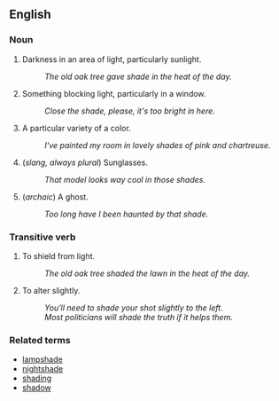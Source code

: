 ==English==

===Noun===
# Darkness in an area of light, particularly sunlight.
#: ''The old oak tree gave shade in the heat of the day.''
# Something blocking light, particularly in a window.
#: ''Close the shade, please, it's too bright in here.''
# A particular variety of a color.
#: ''I've painted my room in lovely shades of pink and chartreuse.''
# (''slang, always plural'') Sunglasses.
#: ''That model looks way cool in those shades.''
# (''archaic'') A ghost.
#: ''Too long have I been haunted by that shade.''

===Transitive verb===
# To shield from light.
#: ''The old oak tree shaded the lawn in the heat of the day.''
# To alter slightly.
#: ''You'll need to shade your shot slightly to the left.''
#: ''Most politicians will shade the truth if it helps them.''

===Related terms===
*[[lampshade]]
*[[nightshade]]
*[[shading]]
*[[shadow]]